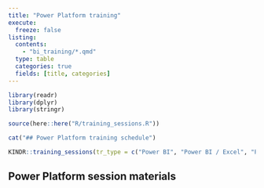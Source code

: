 ---
title: "Power Platform training"
execute: 
  freeze: false
listing:
  contents:
    - "bi_training/*.qmd"
  type: table
  categories: true
  fields: [title, categories]
---

```{r}
library(readr)
library(dplyr)
library(stringr)

source(here::here("R/training_sessions.R"))

cat("## Power Platform training schedule")
```

```{r}

KINDR::training_sessions(tr_type = c("Power BI", "Power BI / Excel", "Power Platform"), output_type = "DT", start_date = as.character(lubridate::today() - 1))

```

## Power Platform session materials










